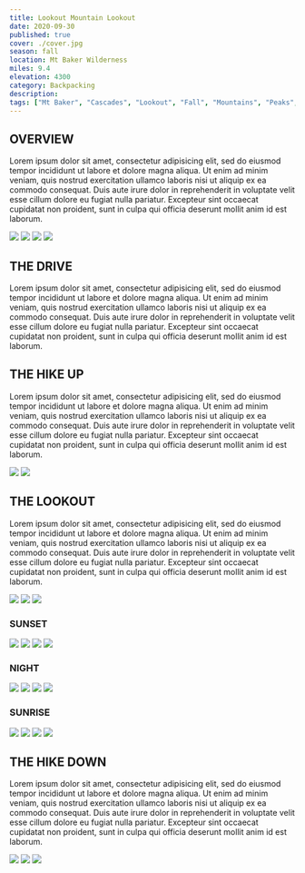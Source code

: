 ```yaml
---
title: Lookout Mountain Lookout
date: 2020-09-30
published: true
cover: ./cover.jpg
season: fall
location: Mt Baker Wilderness
miles: 9.4
elevation: 4300
category: Backpacking
description:
tags: ["Mt Baker", "Cascades", "Lookout", "Fall", "Mountains", "Peaks", "Summit", "Views", "Backpacking", "Hike", "NW Forest Pass", "Washington", "PNW"]
---
```


## OVERVIEW
Lorem ipsum dolor sit amet, consectetur adipisicing elit, sed do eiusmod tempor incididunt ut labore et dolore magna aliqua. Ut enim ad minim veniam, quis nostrud exercitation ullamco laboris nisi ut aliquip ex ea commodo consequat. Duis aute irure dolor in reprehenderit in voluptate velit esse cillum dolore eu fugiat nulla pariatur. Excepteur sint occaecat cupidatat non proident, sunt in culpa qui officia deserunt mollit anim id est laborum.


![](./imgs/lookout_mountain_peak.jpg "")
![](./imgs/peaks.jpg "")
![](./imgs/ember_in_lookout.jpg "")
![](./imgs/sunset_lookout_mountain.jpg "")


## THE DRIVE
Lorem ipsum dolor sit amet, consectetur adipisicing elit, sed do eiusmod tempor incididunt ut labore et dolore magna aliqua. Ut enim ad minim veniam, quis nostrud exercitation ullamco laboris nisi ut aliquip ex ea commodo consequat. Duis aute irure dolor in reprehenderit in voluptate velit esse cillum dolore eu fugiat nulla pariatur. Excepteur sint occaecat cupidatat non proident, sunt in culpa qui officia deserunt mollit anim id est laborum.


## THE HIKE UP
Lorem ipsum dolor sit amet, consectetur adipisicing elit, sed do eiusmod tempor incididunt ut labore et dolore magna aliqua. Ut enim ad minim veniam, quis nostrud exercitation ullamco laboris nisi ut aliquip ex ea commodo consequat. Duis aute irure dolor in reprehenderit in voluptate velit esse cillum dolore eu fugiat nulla pariatur. Excepteur sint occaecat cupidatat non proident, sunt in culpa qui officia deserunt mollit anim id est laborum.

![](./imgs/lookout_mountain.jpg "")
![](./imgs/cascade_fog_beer.jpg "")


## THE LOOKOUT
Lorem ipsum dolor sit amet, consectetur adipisicing elit, sed do eiusmod tempor incididunt ut labore et dolore magna aliqua. Ut enim ad minim veniam, quis nostrud exercitation ullamco laboris nisi ut aliquip ex ea commodo consequat. Duis aute irure dolor in reprehenderit in voluptate velit esse cillum dolore eu fugiat nulla pariatur. Excepteur sint occaecat cupidatat non proident, sunt in culpa qui officia deserunt mollit anim id est laborum.

![](./imgs/lookout_exterior.jpg "")
![](./imgs/golden_hour_in_lookout.jpg "")
![](./imgs/ember_looking_outside.jpg "")

### SUNSET
![](./imgs/sunset_over_mountains.jpg "")
![](./imgs/north_cascades_sunset_full_moon.jpg "")
![](./imgs/full_moon_mtns.jpg "")
![](./imgs/video_call_lookout.jpg "")


### NIGHT
![](./imgs/night_inside_lookout.jpg "")
![](./imgs/night_sky_from_firelookout.jpg "")
![](./imgs/starry_night_from_lookout.jpg "")
![](./imgs/northern_lights.jpg "")


### SUNRISE
![](./imgs/inside_lookout_sunrise.jpg "")
![](./imgs/dog_sunrise_in_lookout.jpg "")
![](./imgs/mountain_peaks_alpenglow.jpg "")
![](./imgs/mt_baker_alpenglow.jpg "")


## THE HIKE DOWN
Lorem ipsum dolor sit amet, consectetur adipisicing elit, sed do eiusmod tempor incididunt ut labore et dolore magna aliqua. Ut enim ad minim veniam, quis nostrud exercitation ullamco laboris nisi ut aliquip ex ea commodo consequat. Duis aute irure dolor in reprehenderit in voluptate velit esse cillum dolore eu fugiat nulla pariatur. Excepteur sint occaecat cupidatat non proident, sunt in culpa qui officia deserunt mollit anim id est laborum.

![](./imgs/lookout_from_below.jpg "")
![](./imgs/wildflowers.jpg "")
![](./imgs/trail.jpg "")
